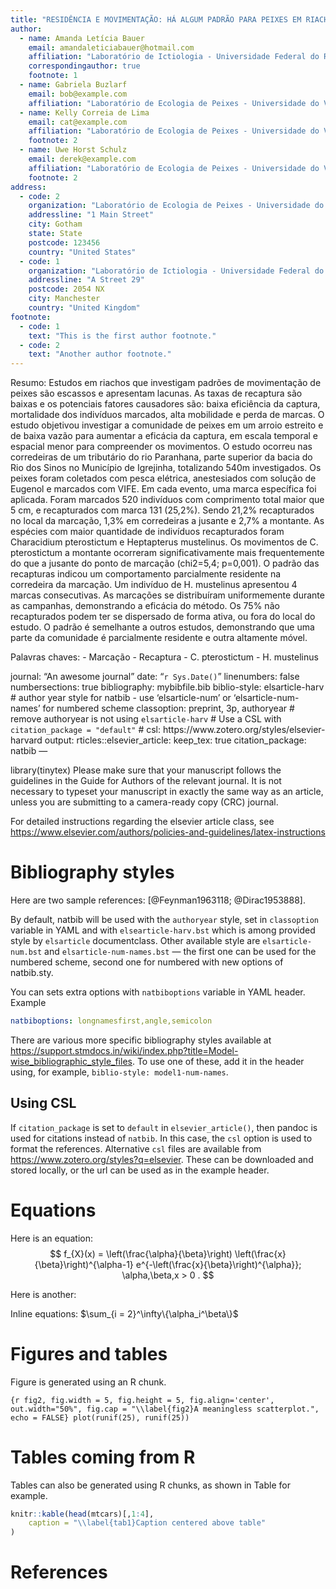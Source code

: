 ```yaml
---
title: "RESIDÊNCIA E MOVIMENTAÇÃO: HÁ ALGUM PADRÃO PARA PEIXES EM RIACHO DE CABECEIRA?"
author:
  - name: Amanda Letícia Bauer
    email: amandaleticiabauer@hotmail.com
    affiliation: "Laboratório de Ictiologia - Universidade Federal do Rio Grande FURG"
    correspondingauthor: true
    footnote: 1
  - name: Gabriela Buzlarf 
    email: bob@example.com
    affiliation: "Laboratório de Ecologia de Peixes - Universidade do Vale do Rio dos Sinos UNISINOS"
  - name: Kelly Correia de Lima 
    email: cat@example.com
    affiliation: "Laboratório de Ecologia de Peixes - Universidade do Vale do Rio dos Sinos UNISINOS"
    footnote: 2
  - name: Uwe Horst Schulz
    email: derek@example.com
    affiliation: "Laboratório de Ecologia de Peixes - Universidade do Vale do Rio dos Sinos UNISINOS"
    footnote: 2
address:
  - code: 2 
    organization: "Laboratório de Ecologia de Peixes - Universidade do Vale do Rio dos Sinos UNISINOS"
    addressline: "1 Main Street"
    city: Gotham
    state: State
    postcode: 123456
    country: "United States"
  - code: 1
    organization: "Laboratório de Ictiologia - Universidade Federal do Rio Grande FURG"
    addressline: "A Street 29"
    postcode: 2054 NX
    city: Manchester
    country: "United Kingdom"
footnote:
  - code: 1
    text: "This is the first author footnote."
  - code: 2
    text: "Another author footnote."
---
```


Resumo:
Estudos em riachos que investigam padrões de movimentação de peixes 
são escassos e apresentam lacunas. As taxas de recaptura são baixas e os
potenciais fatores causadores são: baixa eficiência da captura, mortalidade dos 
indivíduos marcados, alta mobilidade e perda de marcas. O estudo objetivou 
investigar a comunidade de peixes em um arroio estreito e de baixa vazão para 
aumentar a eficácia da captura, em escala temporal e espacial menor para 
compreender os movimentos. O estudo ocorreu nas corredeiras de um tributário do 
rio Paranhana, parte superior da bacia do Rio dos Sinos no Município de Igrejinha, 
totalizando 540m investigados. Os peixes foram coletados com pesca elétrica, 
anestesiados com solução de Eugenol e marcados com VIFE. Em cada evento, uma 
marca específica foi aplicada. Foram marcados 520 indivíduos com comprimento 
total maior que 5 cm, e recapturados com marca 131 (25,2%). Sendo 21,2%
recapturados no local da marcação, 1,3% em corredeiras a jusante e 2,7% a 
montante. As espécies com maior quantidade de indivíduos recapturados foram
Characidium pterostictum e Heptapterus mustelinus. Os movimentos de C. 
pterostictum a montante ocorreram significativamente mais frequentemente do que a 
jusante do ponto de marcação (chi2=5,4; p=0,001). O padrão das recapturas indicou 
um comportamento parcialmente residente na corredeira da marcação. Um indivíduo 
de H. mustelinus apresentou 4 marcas consecutivas. As marcações se distribuíram 
uniformemente durante as campanhas, demonstrando a eficácia do método. Os 75% 
não recapturados podem ter se dispersado de forma ativa, ou fora do local do 
estudo. O padrão é semelhante a outros estudos, demonstrando que uma parte da 
comunidade é parcialmente residente e outra altamente móvel.

 
Palavras chaves: 
  - Marcação
  - Recaptura
  - C. pterostictum
  - H. mustelinus
  
journal: "An awesome journal"
date: "`r Sys.Date()`"
linenumbers: false
numbersections: true
bibliography: mybibfile.bib
biblio-style: elsarticle-harv # author year style for natbib - use 'elsarticle-num' or 'elsarticle-num-names' for numbered scheme
classoption: preprint, 3p, authoryear # remove authoryear is not using `elsarticle-harv`
# Use a CSL with `citation_package = "default"`
# csl: https://www.zotero.org/styles/elsevier-harvard
output: 
  rticles::elsevier_article:
    keep_tex: true
    citation_package: natbib
---

library(tinytex) Please make sure that your manuscript follows the guidelines in the Guide for Authors of the relevant journal. It is not necessary to typeset your manuscript in exactly the same way as an article, unless you are submitting to a camera-ready copy (CRC) journal.

For detailed instructions regarding the elsevier article class, see <https://www.elsevier.com/authors/policies-and-guidelines/latex-instructions>

# Bibliography styles

Here are two sample references: [@Feynman1963118; @Dirac1953888].

By default, natbib will be used with the `authoryear` style, set in `classoption` variable in YAML and with `elsearticle-harv.bst` which is among provided style by `elsarticle` documentclass. Other available style are `elsarticle-num.bst` and `elsarticle-num-names.bst` — the first one can be used for the numbered scheme, second one for numbered with new options of natbib.sty.

You can sets extra options with `natbiboptions` variable in YAML header. Example

``` yaml
natbiboptions: longnamesfirst,angle,semicolon
```

There are various more specific bibliography styles available at <https://support.stmdocs.in/wiki/index.php?title=Model-wise_bibliographic_style_files>. To use one of these, add it in the header using, for example, `biblio-style: model1-num-names`.

## Using CSL

If `citation_package` is set to `default` in `elsevier_article()`, then pandoc is used for citations instead of `natbib`. In this case, the `csl` option is used to format the references. Alternative `csl` files are available from <https://www.zotero.org/styles?q=elsevier>. These can be downloaded and stored locally, or the url can be used as in the example header.

# Equations

Here is an equation: $$ 
  f_{X}(x) = \left(\frac{\alpha}{\beta}\right)
  \left(\frac{x}{\beta}\right)^{\alpha-1}
  e^{-\left(\frac{x}{\beta}\right)^{\alpha}}; 
  \alpha,\beta,x > 0 .
$$

Here is another: \begin{align}
  a^2+b^2=c^2.
\end{align}

Inline equations: $\sum_{i = 2}^\infty\{\alpha_i^\beta\}$

# Figures and tables

Figure \ref{fig2} is generated using an R chunk.

```{r fig2, fig.width = 5, fig.height = 5, fig.align='center', out.width="50%", fig.cap = "\\label{fig2}A meaningless scatterplot.", echo = FALSE}
plot(runif(25), runif(25))
```

# Tables coming from R

Tables can also be generated using R chunks, as shown in Table \ref{tab1} for example.

```r
knitr::kable(head(mtcars)[,1:4], 
    caption = "\\label{tab1}Caption centered above table"
)
```

# References {.unnumbered}
